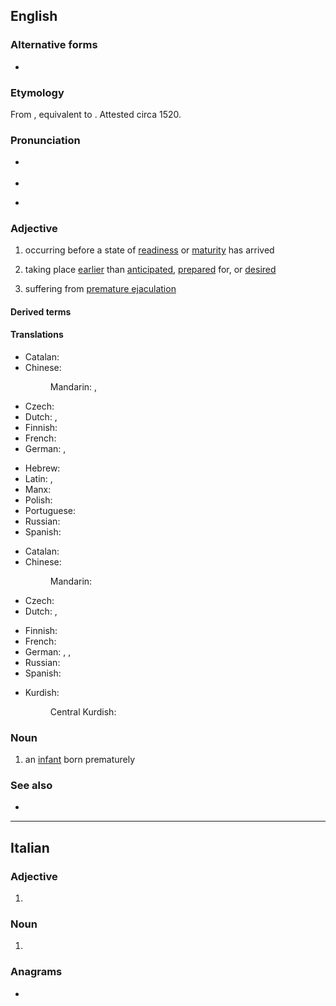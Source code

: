 {{also|prématuré|prémature}}
==English==
{{wikipedia}}

===Alternative forms===
* {{alter|en|præmature||archaic}}

===Etymology===
From {{der|en|la|praemātūrus}}, equivalent to {{af|en|pre-|mature}}. Attested circa 1520.

===Pronunciation===
* {{a|UK}} {{IPA|en|/ˌpɹɛ.məˈtjʊə/|/ˈpɹɛ.mə.tjə/}}
* {{audio|en|LL-Q1860 (eng)-Vealhurl-premature.wav |Audio (UK)}}
* {{a|US}} {{IPA|en|/ˌpɹi.məˈtʊɹ/|/ˌpɹi.məˈtʃʊɹ/}}

===Adjective===
{{en-adj}}

# occurring before a state of [[readiness]] or [[maturity]] has arrived
#: {{ux|en|a '''premature''' birth}}
#: {{ux|en|'''premature''' reports of the singer's death}}
# taking place [[earlier]] than [[anticipated]], [[prepared]] for, or [[desired]]
# {{lb|en|informal}} suffering from [[premature ejaculation]]

====Derived terms====
{{der4|en|premature antifascist|premature birth|premature ejaculation|prematurely}}

====Translations====
{{trans-top|occurring before a state of readiness or maturity}}
* Catalan: {{t|ca|prematur}}
* Chinese:
*: Mandarin: {{t|cmn|早产的}}, {{t|cmn|不成熟的}}
* Czech: {{t+|cs|předčasný}}
* Dutch: {{t+|nl|prematuur}}, {{t+|nl|voortijdig}}
* Finnish: {{t+|fi|ennenaikainen}}
* French: {{t+|fr|prématuré}}
* German: {{t+|de|frühreif}}, 
{{trans-mid}}
* Hebrew: {{t|he|טרם לבגרות|tr=térem l'bagrút}}
* Latin: {{t|la|praecox}}, {{t|la|praecoquus}}
* Manx: {{t|gv|neuappee}}
* Polish: {{t+|pl|przedwczesny}}
* Portuguese: {{t+|pt|prematuro}}
* Russian: {{t+|ru|преждевре́менный}}
* Spanish: {{t|es|prematuro}}
{{trans-bottom}}

{{trans-top|taking place earlier than anticipated}}
* Catalan: {{t|ca|prematur}}
* Chinese:
*: Mandarin: {{t|cmn|过早的}}
* Czech: {{t+|cs|předčasný}}
* Dutch: {{t+|nl|voorbarig}}, {{t+|nl|prematuur}}
{{trans-mid}}
* Finnish: {{t+|fi|ennenaikainen}}
* French: {{t+|fr|prématuré}}
* German: {{t+|de|vorzeitig}}, {{t+|de|verfrüht}}, 
* Russian: {{t+|ru|преждевре́менный}}
* Spanish: {{t|es|prematuro}}
{{trans-bottom}}

{{checktrans-top}}
* Kurdish:
*: Central Kurdish: {{t+check|ckb|پێشوەخت}}
{{trans-mid}}
{{trans-bottom}}

===Noun===
{{en-noun}}

# an [[infant]] born prematurely

===See also===
* {{l|en|get ahead of oneself}}

----

==Italian==

===Adjective===
{{head|it|adjective form}}

# {{adj form of|it|prematuro||f|p}}

===Noun===
{{head|it|noun plural form|g=f-p}}

# {{plural of|it|prematura}}

===Anagrams===
* {{anagrams|it|premurate}}